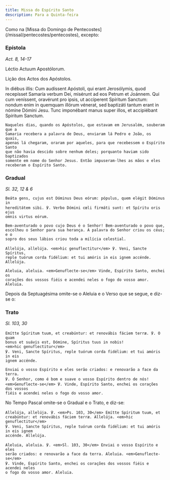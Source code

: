 ```yaml
---
title: Missa do Espírito Santo
description: Para a Quinta-feira
---
```


<aside>
  Como na [Missa do Domingo de Pentecostes](/missal/pentecostes/pentecostes),
  excepto:
</aside>

### Epístola

<em>Act. 8, 14-17</em>

<div class="side-by-side not-content">

Léctio Actuum Apostólorum.</span>

Lição dos Actos dos Apóstolos.

  <span>
    In diébus illis: Cum audíssent Apóstoli, qui erant Jerosólymis, quod
    recepísset Samaría verbum Dei, misérunt ad eos Petrum et Joánnem. Qui cum
    veníssent, oravérunt pro ipsis, ut accíperent Spíritum Sanctum: nondum enim
    in quemquam illórum vénerat, sed baptizáti tantum erant in nómine Dómini
    Jesu. Tunc imponébant manus super illos, et accipiébant Spíritum Sanctum.
 
    Naqueles dias, quando os Apóstolos, que estavam em Jerusalém, souberam que a
    Samaria recebera a palavra de Deus, enviaram lá Pedro e João, os quais,
    apenas lá chegaram, oraram por aqueles, para que recebessem o Espírito Santo
    que não havia descido sobre nenhum deles; porquanto haviam sido baptizados
    somente em nome do Senhor Jesus. Então impuseram-lhes as mãos e eles
    receberam o Espírito Santo.

</div>

### Gradual

<em>Sl. 32, 12 & 6</em>

<div class="side-by-side not-content">

    Beáta gens, cujus est Dóminus Deus eórum: pópulus, quem elégit Dóminus in
    hereditátem sibi. ℣. Verbo Dómini cœli firmáti sunt: et Spíritu oris ejus
    omnis virtus eórum.

    Bem-aventurado o povo cujo Deus é o Senhor! Bem-aventurado o povo que,
    escolheu o Senhor para sua herança. A palavra do Senhor criou os céus; e o
    sopro dos seus lábios criou toda a milícia celestial.

    Allelúja, allelúja. <em>hic genuflectitur</em> ℣. Veni, Sancte Spíritus,
    reple tuórum corda fidélium: et tui amóris in eis ignem accénde. Allelúja.

    Aleluia, aleluia. <em>Genuflecte-se</em> Vinde, Espírito Santo, enchei os
    corações dos vossos fiéis e acendei neles o fogo do vosso amor. Aleluia.

</div>

<aside>
  Depois da Septuagésima omite-se o Aleluia e o Verso que se segue, e diz-se o:
</aside>

### Trato

<em>Sl. 103, 30</em>

<div class="side-by-side not-content">

    Emítte Spíritum tuum, et creabúntur: et renovábis fáciem terræ. ℣. O quam
    bonus et suávis est, Dómine, Spíritus tuus in nobis!
    <em>hic genuflectitur</em>
    ℣. Veni, Sancte Spíritus, reple tuórum corda fidélium: et tui amóris in eis
    ignem accénde.

    Enviai o vosso Espírito e eles serão criados: e renovarão a face da terra.
    ℣. Ó Senhor, como é bom e suave o vosso Espírito dentro de nós!
    <em>Genuflecte-se</em> ℣. Vinde, Espírito Santo, enchei os corações dos vossos
    fiéis e acendei neles o fogo do vosso amor.

</div>

<aside>No Tempo Pascal omite-se o Gradual e o Trato, e diz-se:</aside>

<div class="side-by-side not-content">

    Allelúja, allelúja. ℣. <em>Ps. 103, 30</em> Emítte Spíritum tuum, et
    creabúntur: et renovábis fáciem terræ. Allelúja. <em>hic genuflectitur</em>
    ℣. Veni, Sancte Spíritus, reple tuórum corda fidélium: et tui amóris in eis ignem
    accénde. Allelúja.

    Aleluia, aleluia. ℣. <em>Sl. 103, 30</em> Enviai o vosso Espírito e eles
    serão criados: e renovarão a face da terra. Aleluia. <em>Genuflecte-se</em>
    ℣. Vinde, Espírito Santo, enchei os corações dos vossos fiéis e acendei neles
    o fogo do vosso amor. Aleluia.

</div>

